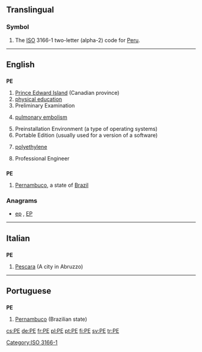 {{also|Appendix:Variations of "pe"}}
==Translingual==
===Symbol===
{{infl|mul|symbol}}
# The [[ISO]] 3166-1 two-letter (alpha-2) code for [[Peru]].

[[Category:ISO 3166-1]]
----

==English==

==={{initialism}}===
'''PE'''

# [[Prince Edward Island]] (Canadian province)
# [[physical education]]
# Preliminary Examination
# {{pathology}} [[pulmonary embolism]]
# Preinstallation Environment (a type of operating systems)
# Portable Edition (usually used for a version of a software)
# {{organic compound}} [[polyethylene]]
# Professional Engineer

==={{abbreviation}}===
'''PE'''

# [[Pernambuco]], a state of [[Brazil]]

===Anagrams===
* [[ep#English|ep]] , [[EP#English|EP]]


----

==Italian==

==={{abbreviation|Italian}}===
'''PE'''

# [[Pescara]] (A city in Abruzzo)

----

==Portuguese==

==={{abbreviation|Portuguese}}===
'''PE'''

# [[Pernambuco]] (Brazilian state)

[[cs:PE]]
[[de:PE]]
[[fr:PE]]
[[pl:PE]]
[[pt:PE]]
[[fi:PE]]
[[sv:PE]]
[[tr:PE]]